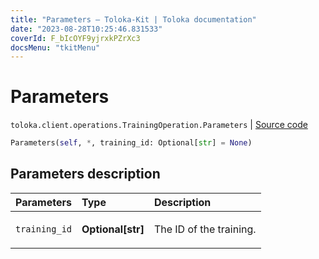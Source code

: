 ```yaml
---
title: "Parameters — Toloka-Kit | Toloka documentation"
date: "2023-08-28T10:25:46.831533"
coverId: F_bIcOYF9yjrxkPZrXc3
docsMenu: "tkitMenu"
---
```


# Parameters

`toloka.client.operations.TrainingOperation.Parameters` | [Source code](https://github.com/Toloka/toloka-kit/blob/v1.2.1/src/client/operations.py#L211)

```python
Parameters(self, *, training_id: Optional[str] = None)
```

## Parameters description

| Parameters | Type | Description |
| :----------| :----| :-----------|
`training_id`|**Optional\[str\]**|<p>The ID of the training.</p>